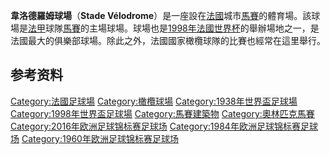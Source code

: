 {{expand|time=2009-10-03T08:05:45+00:00}}

{{Infobox Stadium
| stadium_name      = 韋洛德羅姆球場
| nickname          = 
| image             = [[File:Stade_Vélodrome_(20150405).jpg|300px]]
| caption           = 
| fullname          = 韋洛德羅姆球場
| location          = [[法國|法國]][[隆河河口省|隆河河口省]][[馬賽|馬賽]]
| coordinates       = {{Coord|43|16|11|N|5|23|45|E|type:landmark_scale:2000|display=it}}
| built             = 1937年
| opened            = 1937年6月
| renovated         = 1984年、1998年、2014年
| closed            = 
| demolished        = 
| owner             = 馬賽市政府
| operator          = 
| surface           = 草地
| construction_cost = 
| architect         = Henri Ploquin
| former_names      = 
| tenants           = [[马赛奥林匹克|馬賽足球會]]<br />[[RC_Toulonnais|RC Toulon]]（非經常）
| seating_capacity  = 67,394<ref>{{Cite web |url=http://www.itv.com/euro2016/euro-2016-venue-guide-stade-veledrome-marseille |title=Euro 2016 venue guide: Stade Veledrome, Marseille |date=2015-11-05 |accessdate=2017-12-26 |archive-date=2017-12-26 |archive-url=https://web.archive.org/web/20171226234504/http://www.itv.com/euro2016/euro-2016-venue-guide-stade-veledrome-marseille |dead-url=no }}</ref>
| dimensions        = 
}}

'''韋洛德羅姆球場'''（'''Stade Vélodrome'''）是一座設在[[法國|法國]]城市[[馬賽|馬賽]]的體育場。該球場是[[法甲|法甲]]球隊[[马赛奥林匹克|馬賽]]的主場球場。球場也是[[1998年國際足協世界盃|1998年法國世界杯]]的舉辦場地之一，是法國最大的俱樂部球場。除此之外，法國國家橄欖球隊的比賽也經常在這里舉行。

==参考资料==
{{Reflist}}

{{2016年欧洲足球锦标赛比赛场地}}

[[Category:法國足球場|Category:法國足球場]]
[[Category:橄欖球場|Category:橄欖球場]]
[[Category:1938年世界盃足球場|Category:1938年世界盃足球場]]
[[Category:1998年世界盃足球場|Category:1998年世界盃足球場]]
[[Category:馬賽建築物|Category:馬賽建築物]]
[[Category:奧林匹克馬賽|Category:奧林匹克馬賽]]
[[Category:2016年欧洲足球锦标赛足球场|Category:2016年欧洲足球锦标赛足球场]]
[[Category:1984年欧洲足球锦标赛足球场|Category:1984年欧洲足球锦标赛足球场]]
[[Category:1960年欧洲足球锦标赛足球场|Category:1960年欧洲足球锦标赛足球场]]